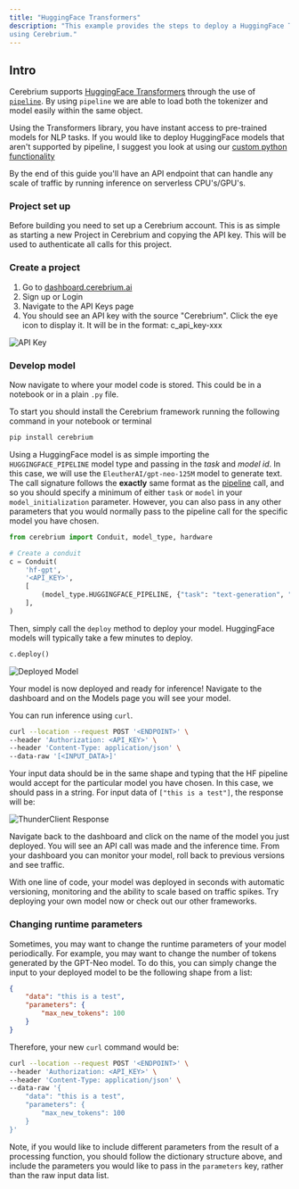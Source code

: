 ```yaml
---
title: "HuggingFace Transformers"
description: "This example provides the steps to deploy a HuggingFace Transformers model
using Cerebrium."
---
```


## Intro

Cerebrium supports [HuggingFace Transformers](https://huggingface.co/) through the use of [`pipeline`](https://huggingface.co/docs/transformers/main_classes/pipelines).
By using `pipeline` we are able to load both the tokenizer and model easily within the same object.

Using the Transformers library, you have instant access to pre-trained models for NLP tasks. If you would like to deploy HuggingFace models that aren't supported
by pipeline, I suggest you look at using our [custom python functionality](/quickstarts/custom)

By the end of this guide you'll have an API endpoint that can handle any scale
of traffic by running inference on serverless CPU's/GPU's.

### Project set up

Before building you need to set up a Cerebrium account. This is as simple as
starting a new Project in Cerebrium and copying the API key. This will be used
to authenticate all calls for this project.

### Create a project

1. Go to [dashboard.cerebrium.ai](https://dashboard.cerebrium.ai)
2. Sign up or Login
3. Navigate to the API Keys page
4. You should see an API key with the source "Cerebrium". Click the eye icon to
   display it. It will be in the format: c_api_key-xxx

![API Key](/images/quickstarts/onnx-1.png)

### Develop model

Now navigate to where your model code is stored. This could be in a notebook or
in a plain `.py` file.

To start you should install the Cerebrium framework running the following
command in your notebook or terminal

```bash
pip install cerebrium
```

Using a HuggingFace model is as simple importing the `HUGGINGFACE_PIPELINE` model type and passing in the _task_ and _model id_.
In this case, we will use the `EleutherAI/gpt-neo-125M` model to generate text. The call signature follows the **exactly** same format as the [pipeline](https://huggingface.co/docs/transformers/main_classes/pipelines) call,
and so you should specify a minimum of either `task` or `model` in your `model_initialization` parameter. However, you can also pass in any other parameters that you would normally pass to the pipeline call for the specific model you 
have chosen.

```python
from cerebrium import Conduit, model_type, hardware

# Create a conduit
c = Conduit(
    'hf-gpt',
    '<API_KEY>',
    [
        (model_type.HUGGINGFACE_PIPELINE, {"task": "text-generation", "model": "EleutherAI/gpt-neo-125M", "max_new_tokens": 100}),
    ],
)
```

Then, simply call the `deploy` method to deploy your model. HuggingFace models will typically take a few minutes to deploy.

```python
c.deploy()
```

![Deployed Model](/images/quickstarts/hf-2.png)

Your model is now deployed and ready for inference!
Navigate to the dashboard and on the Models page you will see your model.

You can run inference using `curl`.

```bash
curl --location --request POST '<ENDPOINT>' \
--header 'Authorization: <API_KEY>' \
--header 'Content-Type: application/json' \
--data-raw '[<INPUT_DATA>]'
```

Your input data should be in the same shape and typing that the HF pipeline would accept for the particular model you have chosen.
In this case, we should pass in a string. For input data of `["this is a test"]`, the response will be:

![ThunderClient Response](/images/quickstarts/hf-3.png)

Navigate back to the dashboard and click on the name of the model you just
deployed. You will see an API call was made and the inference time. From your
dashboard you can monitor your model, roll back to previous versions and see
traffic.

With one line of code, your model was deployed in seconds with automatic
versioning, monitoring and the ability to scale based on traffic spikes. Try
deploying your own model now or check out our other frameworks.

### Changing runtime parameters
Sometimes, you may want to change the runtime parameters of your model periodically. For example, you may want to change the number of tokens generated by the GPT-Neo model.
To do this, you can simply change the input to your deployed model to be the following shape from a list:
```json
{
    "data": "this is a test",
    "parameters": {
        "max_new_tokens": 100
    }
}
```

Therefore, your new `curl` command would be:
```bash
curl --location --request POST '<ENDPOINT>' \
--header 'Authorization: <API_KEY>' \
--header 'Content-Type: application/json' \
--data-raw '{
    "data": "this is a test",
    "parameters": {
        "max_new_tokens": 100
    }
}'
```

Note, if you would like to include different parameters from the result of a processing function, you should follow the dictionary structure above, and include the parameters you would like to pass in the `parameters` key, rather than the raw input data list.